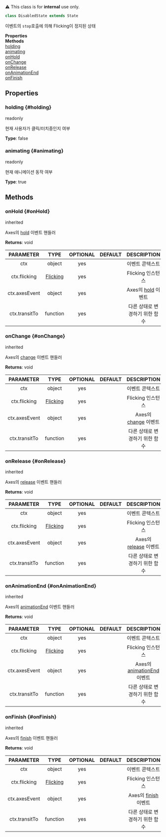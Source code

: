 
<div className="notification is-warning my-2">⚠️ This class is for <strong>internal</strong> use only.</div>

```ts
class DisabledState extends State
```
이벤트의 `stop`호출에 의해 Flicking이 정지된 상태

<div className="container">
    <div className="row mb-2"><div className="col col--6"><strong>Properties</strong></div><div className="col col--6"><strong>Methods</strong></div></div>
    <div className="row"><div className="col col--6"><a href="#holding">holding</a><br/><a href="#animating">animating</a></div><div className="col col--6"><a href="#onHold">onHold</a><br/><a href="#onChange">onChange</a><br/><a href="#onRelease">onRelease</a><br/><a href="#onAnimationEnd">onAnimationEnd</a><br/><a href="#onFinish">onFinish</a></div></div>
  </div>



## Properties

### holding {#holding}

<div className="bulma-tags">

<span className="bulma-tag is-warning">readonly</span>


</div>

현재 사용자가 클릭/터치중인지 여부

**Type**: false
















### animating {#animating}

<div className="bulma-tags">

<span className="bulma-tag is-warning">readonly</span>


</div>

현재 애니메이션 동작 여부

**Type**: true
















## Methods

### onHold {#onHold}

<div className="bulma-tags">


<span className="bulma-tag is-danger">inherited</span>

</div>

Axes의 [hold](https://naver#github#io/egjs-axes/release/latest/doc/eg#Axes#html#event-hold) 이벤트 핸들러





**Returns**: void




|PARAMETER|TYPE|OPTIONAL|DEFAULT|DESCRIPTION|
|:---:|:---:|:---:|:---:|:---:|
|ctx|object|yes||이벤트 콘텍스트|
|ctx.flicking|[Flicking](Flicking)|yes||Flicking 인스턴스|
|ctx.axesEvent|object|yes||Axes의 [hold](https://naver#github#io/egjs-axes/release/latest/doc/eg#Axes#html#event-hold) 이벤트|
|ctx.transitTo|function|yes||다른 상태로 변경하기 위한 함수|








### onChange {#onChange}

<div className="bulma-tags">


<span className="bulma-tag is-danger">inherited</span>

</div>

Axes의 [change](https://naver#github#io/egjs-axes/release/latest/doc/eg#Axes#html#event-change) 이벤트 핸들러





**Returns**: void




|PARAMETER|TYPE|OPTIONAL|DEFAULT|DESCRIPTION|
|:---:|:---:|:---:|:---:|:---:|
|ctx|object|yes||이벤트 콘텍스트|
|ctx.flicking|[Flicking](Flicking)|yes||Flicking 인스턴스|
|ctx.axesEvent|object|yes||Axes의 [change](https://naver#github#io/egjs-axes/release/latest/doc/eg#Axes#html#event-change) 이벤트|
|ctx.transitTo|function|yes||다른 상태로 변경하기 위한 함수|








### onRelease {#onRelease}

<div className="bulma-tags">


<span className="bulma-tag is-danger">inherited</span>

</div>

Axes의 [release](https://naver#github#io/egjs-axes/release/latest/doc/eg#Axes#html#event-release) 이벤트 핸들러





**Returns**: void




|PARAMETER|TYPE|OPTIONAL|DEFAULT|DESCRIPTION|
|:---:|:---:|:---:|:---:|:---:|
|ctx|object|yes||이벤트 콘텍스트|
|ctx.flicking|[Flicking](Flicking)|yes||Flicking 인스턴스|
|ctx.axesEvent|object|yes||Axes의 [release](https://naver#github#io/egjs-axes/release/latest/doc/eg#Axes#html#event-release) 이벤트|
|ctx.transitTo|function|yes||다른 상태로 변경하기 위한 함수|








### onAnimationEnd {#onAnimationEnd}

<div className="bulma-tags">


<span className="bulma-tag is-danger">inherited</span>

</div>

Axes의 [animationEnd](https://naver#github#io/egjs-axes/release/latest/doc/eg#Axes#html#event-animationEnd) 이벤트 핸들러





**Returns**: void




|PARAMETER|TYPE|OPTIONAL|DEFAULT|DESCRIPTION|
|:---:|:---:|:---:|:---:|:---:|
|ctx|object|yes||이벤트 콘텍스트|
|ctx.flicking|[Flicking](Flicking)|yes||Flicking 인스턴스|
|ctx.axesEvent|object|yes||Axes의 [animationEnd](https://naver#github#io/egjs-axes/release/latest/doc/eg#Axes#html#event-animationEnd) 이벤트|
|ctx.transitTo|function|yes||다른 상태로 변경하기 위한 함수|








### onFinish {#onFinish}

<div className="bulma-tags">


<span className="bulma-tag is-danger">inherited</span>

</div>

Axes의 [finish](https://naver#github#io/egjs-axes/release/latest/doc/eg#Axes#html#event-finish) 이벤트 핸들러





**Returns**: void




|PARAMETER|TYPE|OPTIONAL|DEFAULT|DESCRIPTION|
|:---:|:---:|:---:|:---:|:---:|
|ctx|object|yes||이벤트 콘텍스트|
|ctx.flicking|[Flicking](Flicking)|yes||Flicking 인스턴스|
|ctx.axesEvent|object|yes||Axes의 [finish](https://naver#github#io/egjs-axes/release/latest/doc/eg#Axes#html#event-finish) 이벤트|
|ctx.transitTo|function|yes||다른 상태로 변경하기 위한 함수|









